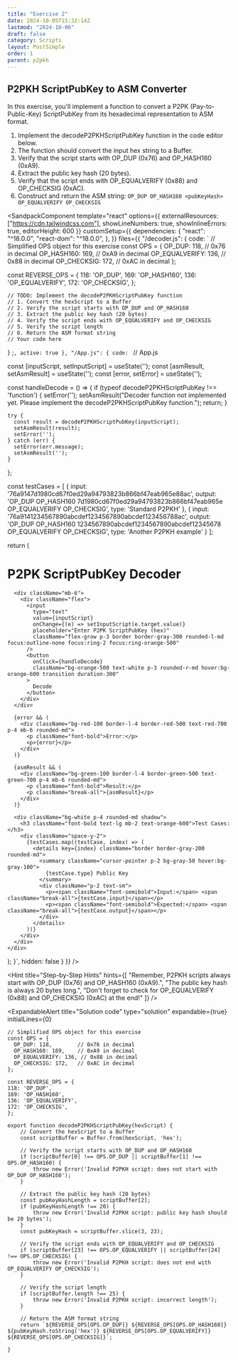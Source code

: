 ```yaml
---
title: "Exercise 2"
date: 2024-10-05T15:32:14Z
lastmod: "2024-10-06"
draft: false
category: Scripts
layout: PostSimple
order: 1
parent: p2pkh
---
```


## P2PKH ScriptPubKey to ASM Converter

In this exercise, you'll implement a function to convert a P2PK (Pay-to-Public-Key) ScriptPubKey from its hexadecimal representation to ASM format.

1. Implement the decodeP2PKHScriptPubKey function in the code editor below.
2. The function should convert the input hex string to a Buffer.
3. Verify that the script starts with OP_DUP (0x76) and OP_HASH160 (0xA9).
4. Extract the public key hash (20 bytes).
5. Verify that the script ends with OP_EQUALVERIFY (0x88) and OP_CHECKSIG (0xAC).
6. Construct and return the ASM string: `OP_DUP OP_HASH160 <pubKeyHash> OP_EQUALVERIFY OP_CHECKSIG`

<SandpackComponent
        template="react"
        options={{
          externalResources: ["https://cdn.tailwindcss.com"],
          showLineNumbers: true,
          showInlineErrors: true,
          editorHeight: 600
        }}
        customSetup={{
          dependencies: {
            "react": "^18.0.0",
            "react-dom": "^18.0.0",
          },
        }}
        files={{
          "/decoder.js": {
            code: `
// Simplified OPS object for this exercise
const OPS = {
  OP_DUP: 118,        // 0x76 in decimal
  OP_HASH160: 169,    // 0xA9 in decimal
  OP_EQUALVERIFY: 136, // 0x88 in decimal
  OP_CHECKSIG: 172,   // 0xAC in decimal
};

const REVERSE_OPS = {
118: 'OP_DUP',
169: 'OP_HASH160',
136: 'OP_EQUALVERIFY',
172: 'OP_CHECKSIG',
};

    // TODO: Implement the decodeP2PKHScriptPubKey function
    // 1. Convert the hexScript to a Buffer
    // 2. Verify the script starts with OP_DUP and OP_HASH160
    // 3. Extract the public key hash (20 bytes)
    // 4. Verify the script ends with OP_EQUALVERIFY and OP_CHECKSIG
    // 5. Verify the script length
    // 6. Return the ASM format string
    // Your code here
}
;`,
            active: true
          },
          "/App.js": {
            code: `
// App.js

  const [inputScript, setInputScript] = useState('');
  const [asmResult, setAsmResult] = useState('');
  const [error, setError] = useState('');

const handleDecode = () => {
if (typeof decodeP2PKHScriptPubKey !== 'function') {
setError('');
setAsmResult("Decoder function not implemented yet. Please implement the decodeP2PKHScriptPubKey function.");
return;
}

    try {
      const result = decodeP2PKHScriptPubKey(inputScript);
      setAsmResult(result);
      setError('');
    } catch (err) {
      setError(err.message);
      setAsmResult('');
    }

};

const testCases = [
{
input: '76a9147d1980cd67f0ed29a94793823b866bf47eab965e88ac',
output: 'OP_DUP OP_HASH160 7d1980cd67f0ed29a94793823b866bf47eab965e OP_EQUALVERIFY OP_CHECKSIG',
type: 'Standard P2PKH'
},
{
input: '76a9141234567890abcdef1234567890abcdef123456788ac',
output: 'OP_DUP OP_HASH160 1234567890abcdef1234567890abcdef12345678 OP_EQUALVERIFY OP_CHECKSIG',
type: 'Another P2PKH example'
}
];

return (

<div className="max-w-3xl mx-auto p-6">
<h1 className="text-3xl font-bold mb-6 text-center text-orange-600">P2PK ScriptPubKey Decoder</h1>

      <div className="mb-6">
        <div className="flex">
          <input
            type="text"
            value={inputScript}
            onChange={(e) => setInputScript(e.target.value)}
            placeholder="Enter P2PK ScriptPubKey (hex)"
            className="flex-grow p-3 border border-gray-300 rounded-l-md focus:outline-none focus:ring-2 focus:ring-orange-500"
          />
          <button
            onClick={handleDecode}
            className="bg-orange-500 text-white p-3 rounded-r-md hover:bg-orange-600 transition duration-300"
          >
            Decode
          </button>
        </div>
      </div>

      {error && (
        <div className="bg-red-100 border-l-4 border-red-500 text-red-700 p-4 mb-6 rounded-md">
          <p className="font-bold">Error:</p>
          <p>{error}</p>
        </div>
      )}

      {asmResult && (
        <div className="bg-green-100 border-l-4 border-green-500 text-green-700 p-4 mb-6 rounded-md">
          <p className="font-bold">Result:</p>
          <p className="break-all">{asmResult}</p>
        </div>
      )}

      <div className="bg-white p-4 rounded-md shadow">
        <h3 className="font-bold text-lg mb-2 text-orange-600">Test Cases:</h3>
        <div className="space-y-2">
          {testCases.map((testCase, index) => (
            <details key={index} className="border border-gray-200 rounded-md">
              <summary className="cursor-pointer p-2 bg-gray-50 hover:bg-gray-100">
                {testCase.type} Public Key
              </summary>
              <div className="p-2 text-sm">
                <p><span className="font-semibold">Input:</span> <span className="break-all">{testCase.input}</span></p>
                <p><span className="font-semibold">Expected:</span> <span className="break-all">{testCase.output}</span></p>
              </div>
            </details>
          ))}
        </div>
      </div>
    </div>

);
}`,
hidden: false
}
}}
/>

<Hint
    title="Step-by-Step Hints"
    hints={[
        "Remember, P2PKH scripts always start with OP_DUP (0x76) and OP_HASH160 (0xA9).",
        "The public key hash is always 20 bytes long.",
        "Don't forget to check for OP_EQUALVERIFY (0x88) and OP_CHECKSIG (0xAC) at the end!"
    ]}
/>

<ExpandableAlert
  title="Solution code"
  type="solution"
  expandable={true}
  initialLines={0}

>

```
// Simplified OPS object for this exercise
const OPS = {
  OP_DUP: 118,        // 0x76 in decimal
  OP_HASH160: 169,    // 0xA9 in decimal
  OP_EQUALVERIFY: 136, // 0x88 in decimal
  OP_CHECKSIG: 172,   // 0xAC in decimal
};

const REVERSE_OPS = {
118: 'OP_DUP',
169: 'OP_HASH160',
136: 'OP_EQUALVERIFY',
172: 'OP_CHECKSIG',
};

export function decodeP2PKHScriptPubKey(hexScript) {
    // Convert the hexScript to a Buffer
    const scriptBuffer = Buffer.from(hexScript, 'hex');

    // Verify the script starts with OP_DUP and OP_HASH160
    if (scriptBuffer[0] !== OPS.OP_DUP || scriptBuffer[1] !== OPS.OP_HASH160) {
        throw new Error('Invalid P2PKH script: does not start with OP_DUP OP_HASH160');
    }

    // Extract the public key hash (20 bytes)
    const pubKeyHashLength = scriptBuffer[2];
    if (pubKeyHashLength !== 20) {
        throw new Error('Invalid P2PKH script: public key hash should be 20 bytes');
    }
    const pubKeyHash = scriptBuffer.slice(3, 23);

    // Verify the script ends with OP_EQUALVERIFY and OP_CHECKSIG
    if (scriptBuffer[23] !== OPS.OP_EQUALVERIFY || scriptBuffer[24] !== OPS.OP_CHECKSIG) {
        throw new Error('Invalid P2PKH script: does not end with OP_EQUALVERIFY OP_CHECKSIG');
    }

    // Verify the script length
    if (scriptBuffer.length !== 25) {
        throw new Error('Invalid P2PKH script: incorrect length');
    }

    // Return the ASM format string
    return `${REVERSE_OPS[OPS.OP_DUP]} ${REVERSE_OPS[OPS.OP_HASH160]} ${pubKeyHash.toString('hex')} ${REVERSE_OPS[OPS.OP_EQUALVERIFY]} ${REVERSE_OPS[OPS.OP_CHECKSIG]}`;

}

```

</ExpandableAlert>
